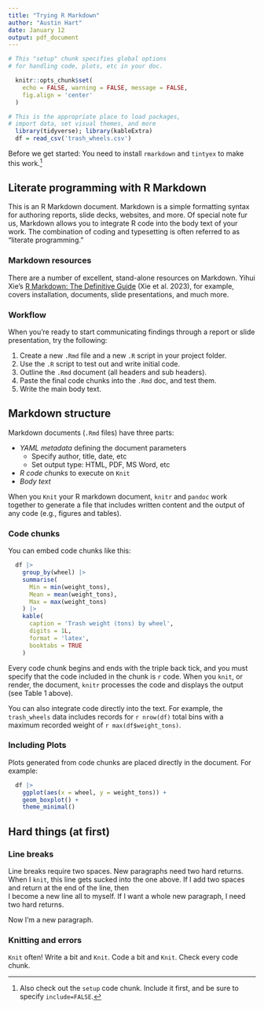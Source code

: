 ```yaml
---
title: "Trying R Markdown"
author: "Austin Hart"
date: January 12
output: pdf_document
---
```


```r

# This "setup" chunk specifies global options
# for handling code, plots, etc in your doc.

  knitr::opts_chunk$set(
    echo = FALSE, warning = FALSE, message = FALSE,
    fig.align = 'center'
  )  

# This is the appropriate place to load packages,
# import data, set visual themes, and more
  library(tidyverse); library(kableExtra)
  df = read_csv('trash_wheels.csv')
```

Before we get started: You need to install `rmarkdown` and `tintyex` to make this work.^[Also check out the `setup` code chunk. Include it first, and be sure to specify `include=FALSE`.]    


## Literate programming with R Markdown
This is an R Markdown document. Markdown is a simple formatting syntax for authoring reports, slide decks, websites, and more. Of special note fur us, Markdown allows you to integrate R code into the body text of your work. The combination of coding and typesetting is often referred to as "literate programming."

### Markdown resources  
There are a number of excellent, stand-alone resources on Markdown. Yihui Xie's [R Markdown: The Definitive Guide](https://bookdown.org/yihui/rmarkdown/)  (Xie et al. 2023), for example, covers installation, documents, slide presentations, and much more. 

<!-- This is a comment in markdown -->
<!-- shift + command/cntl + c to comment -->

### Workflow  
When you're ready to start communicating findings through a report or slide presentation, try the following: 

1. Create a new `.Rmd` file and a new `.R` script in your project folder.
1. Use the `.R` script to test out and write initial code.
1. Outline the `.Rmd` document (all headers and sub headers). 
1. Paste the final code chunks into the `.Rmd` doc, and test them.
7. Write the main body text. 

## Markdown structure 
Markdown documents (`.Rmd` files) have three parts:

- *YAML metadata* defining the document parameters
  - Specify author, title, date, etc
  - Set output type: HTML, PDF, MS Word, etc
- *R code chunks* to execute on `Knit`
- *Body text*

When you `Knit` your R markdown document, `knitr` and `pandoc` work together to generate a file that includes written content and the output of any code (e.g., figures and tables). 

### Code chunks 
You can embed code chunks like this:

```r
  df |>
    group_by(wheel) |>
    summarise(
      Min = min(weight_tons),
      Mean = mean(weight_tons),
      Max = max(weight_tons)
    ) |>
    kable(
      caption = 'Trash weight (tons) by wheel', 
      digits = 1L,
      format = 'latex',
      booktabs = TRUE
    )
```

Every code chunk begins and ends with the triple back tick, and you must specify that the code included in the chunk is `r` code. When you `knit`, or render, the document, `knitr` processes the code and displays the output (see Table 1 above).

You can also integrate code directly into the text. For example, the `trash_wheels` data includes records for `r nrow(df)` total bins with a maximum recorded weight of `r max(df$weight_tons)`.


### Including Plots
Plots generated from code chunks are placed directly in the document. For example:

```r
  df |>
    ggplot(aes(x = wheel, y = weight_tons)) +
    geom_boxplot() +
    theme_minimal()
```


## Hard things (at first)

### Line breaks 
Line breaks require two spaces. New paragraphs need two hard returns.
When I `knit`, this line gets sucked into the one above. If I add two spaces and return at the end of the line, then  
I become a new line all to myself. If I want a whole new paragraph, I need two hard returns.

Now I'm a new paragraph. 

### Knitting and errors
`Knit` often! Write a bit and `Knit`. Code a bit and `Knit`. Check every code chunk.
